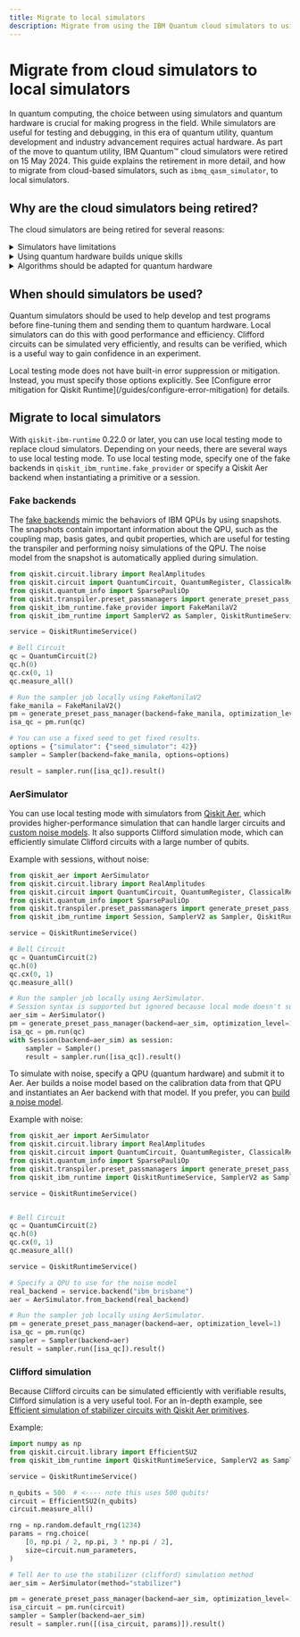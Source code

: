 ```yaml
---
title: Migrate to local simulators
description: Migrate from using the IBM Quantum cloud simulators to using Qiskit Runtime local testing mode.
---
```


# Migrate from cloud simulators to local simulators

In quantum computing, the choice between using simulators and quantum hardware is crucial for making progress in the field. While simulators are useful for testing and debugging, in this era of quantum utility, quantum development and industry advancement requires actual hardware. As part of the move to quantum utility, IBM Quantum&trade; cloud simulators were retired on 15 May 2024. This guide explains the retirement in more detail, and how to migrate from cloud-based simulators, such as `ibmq_qasm_simulator`, to local simulators.

## Why are the cloud simulators being retired?

The cloud simulators are being retired for several reasons:

<details>
<summary><a>Simulators have limitations</a></summary>

Simulators can be useful, but they are too limited to use for research or experimentation:

- Simulators are valuable for understanding small-scale QPUs (quantum processing units), but their usefulness maxes out at around 50 qubits, even with access to high-performance supercomputers. This ceiling comes from the exponential growth in computational resources required to simulate larger quantum computers (review [Massively parallel quantum computer simulator, eleven years later](https://arxiv.org/abs/1805.04708) for the full explanation).  Exploring quantum computers of 100 qubits and more requires hardware.

- While some simulators offer noise models, it is a very hard problem to capture the entire dynamics of a real QPU. Quantum hardware offers the potential for researchers to confront the challenges inherent in quantum computers, such as noise, errors, and decoherence in a realistic testing environment.

</details>

<details>
<summary><a>Using quantum hardware builds unique skills</a></summary>

Interacting with quantum hardware grows skills and experience unattainable by only using simulators:

- Direct interaction with quantum hardware builds skills because you must implement or use error mitigation or suppression techniques, for reliable computation.

- Hands-on experience with quantum hardware develops a deeper understanding of quantum phenomena and how to tailor algorithms to the characteristics of quantum processors.

- Engaging with quantum hardware results in practical insights into the challenges and opportunities of quantum computing, enhancing developers' ability to drive innovation in the field.

</details>

<details>
<summary><a>Algorithms should be adapted for quantum hardware</a></summary>

Successful quantum algorithms must be adapted to exploit the capabilities of quantum hardware, optimizing performance and efficiency.

- Quantum hardware provides a more accurate representation of real-world QPUs than simulators.

- Fine-tuning algorithms for quantum hardware involves adjusting ansatz, circuit implementations, parameters, and configuration to maximize performance.  This process is best achieved through direct experimentation with quantum hardware.

</details>

## When should simulators be used?

Quantum simulators should be used to help develop and test programs before fine-tuning them and sending them to quantum hardware. Local simulators can do this with good performance and efficiency.  Clifford circuits can be simulated very efficiently, and results can be verified, which is a useful way to gain confidence in an experiment.

<Admonition type="note">
Local testing mode does not have built-in error suppression or mitigation.  Instead, you must specify those options explicitly. See [Configure error mitigation for Qiskit Runtime](/guides/configure-error-mitigation) for details.
</Admonition>

## Migrate to local simulators

With `qiskit-ibm-runtime` 0.22.0 or later, you can use local testing mode to replace cloud simulators. Depending on your needs, there are several ways to use local testing mode.  To use local testing mode, specify one of the fake backends in ``qiskit_ibm_runtime.fake_provider`` or specify a Qiskit Aer backend when instantiating a primitive or a session.


### Fake backends

The [fake backends](/api/qiskit-ibm-runtime/fake_provider) mimic the behaviors of IBM QPUs by using snapshots. The snapshots contain important information about the QPU, such as the coupling map, basis gates, and qubit properties, which are useful for testing the transpiler and performing noisy simulations of the QPU.  The noise model from the snapshot is automatically applied during simulation.

```python
from qiskit.circuit.library import RealAmplitudes
from qiskit.circuit import QuantumCircuit, QuantumRegister, ClassicalRegister
from qiskit.quantum_info import SparsePauliOp
from qiskit.transpiler.preset_passmanagers import generate_preset_pass_manager
from qiskit_ibm_runtime.fake_provider import FakeManilaV2
from qiskit_ibm_runtime import SamplerV2 as Sampler, QiskitRuntimeService

service = QiskitRuntimeService()

# Bell Circuit
qc = QuantumCircuit(2)
qc.h(0)
qc.cx(0, 1)
qc.measure_all()

# Run the sampler job locally using FakeManilaV2
fake_manila = FakeManilaV2()
pm = generate_preset_pass_manager(backend=fake_manila, optimization_level=1)
isa_qc = pm.run(qc)

# You can use a fixed seed to get fixed results.
options = {"simulator": {"seed_simulator": 42}}
sampler = Sampler(backend=fake_manila, options=options)

result = sampler.run([isa_qc]).result()
```

### AerSimulator

You can use local testing mode with simulators from [Qiskit Aer](/guides/simulate-with-qiskit-aer), which provides higher-performance simulation that can handle larger circuits and [custom noise models](/guides/build-noise-models). It also supports Clifford simulation mode, which can efficiently simulate Clifford circuits with a large number of qubits.

Example with sessions, without noise:

```python
from qiskit_aer import AerSimulator
from qiskit.circuit.library import RealAmplitudes
from qiskit.circuit import QuantumCircuit, QuantumRegister, ClassicalRegister
from qiskit.quantum_info import SparsePauliOp
from qiskit.transpiler.preset_passmanagers import generate_preset_pass_manager
from qiskit_ibm_runtime import Session, SamplerV2 as Sampler, QiskitRuntimeService

service = QiskitRuntimeService()

# Bell Circuit
qc = QuantumCircuit(2)
qc.h(0)
qc.cx(0, 1)
qc.measure_all()

# Run the sampler job locally using AerSimulator.
# Session syntax is supported but ignored because local mode doesn't support sessions.
aer_sim = AerSimulator()
pm = generate_preset_pass_manager(backend=aer_sim, optimization_level=1)
isa_qc = pm.run(qc)
with Session(backend=aer_sim) as session:
    sampler = Sampler()
    result = sampler.run([isa_qc]).result()
```

To simulate with noise, specify a QPU (quantum hardware) and submit it to Aer.  Aer builds a noise model based on the calibration data from that QPU and instantiates an Aer backend with that model.  If you prefer, you can [build a noise model](/guides/build-noise-models).

Example with noise:

```python
from qiskit_aer import AerSimulator
from qiskit.circuit.library import RealAmplitudes
from qiskit.circuit import QuantumCircuit, QuantumRegister, ClassicalRegister
from qiskit.quantum_info import SparsePauliOp
from qiskit.transpiler.preset_passmanagers import generate_preset_pass_manager
from qiskit_ibm_runtime import QiskitRuntimeService, SamplerV2 as Sampler

service = QiskitRuntimeService()


# Bell Circuit
qc = QuantumCircuit(2)
qc.h(0)
qc.cx(0, 1)
qc.measure_all()

service = QiskitRuntimeService()

# Specify a QPU to use for the noise model
real_backend = service.backend("ibm_brisbane")
aer = AerSimulator.from_backend(real_backend)

# Run the sampler job locally using AerSimulator.
pm = generate_preset_pass_manager(backend=aer, optimization_level=1)
isa_qc = pm.run(qc)
sampler = Sampler(backend=aer)
result = sampler.run([isa_qc]).result()
```

<span id="clifford-sim"></span>
### Clifford simulation

Because Clifford circuits can be simulated efficiently with verifiable results, Clifford simulation is a very useful tool. For an in-depth example, see [Efficient simulation of stabilizer circuits with Qiskit Aer primitives](/guides/simulate-stabilizer-circuits).

Example:

```python
import numpy as np
from qiskit.circuit.library import EfficientSU2
from qiskit_ibm_runtime import QiskitRuntimeService, SamplerV2 as Sampler

service = QiskitRuntimeService()

n_qubits = 500  # <---- note this uses 500 qubits!
circuit = EfficientSU2(n_qubits)
circuit.measure_all()

rng = np.random.default_rng(1234)
params = rng.choice(
    [0, np.pi / 2, np.pi, 3 * np.pi / 2],
    size=circuit.num_parameters,
)

# Tell Aer to use the stabilizer (clifford) simulation method
aer_sim = AerSimulator(method="stabilizer")

pm = generate_preset_pass_manager(backend=aer_sim, optimization_level=1)
isa_circuit = pm.run(circuit)
sampler = Sampler(backend=aer_sim)
result = sampler.run([(isa_circuit, params)]).result()
```
